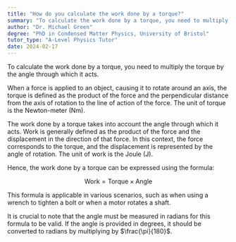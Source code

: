 ```yaml
---
title: "How do you calculate the work done by a torque?"
summary: "To calculate the work done by a torque, you need to multiply the torque by the angle through which it acts."
author: "Dr. Michael Green"
degree: "PhD in Condensed Matter Physics, University of Bristol"
tutor_type: "A-Level Physics Tutor"
date: 2024-02-17
---
```


To calculate the work done by a torque, you need to multiply the torque by the angle through which it acts.

When a force is applied to an object, causing it to rotate around an axis, the torque is defined as the product of the force and the perpendicular distance from the axis of rotation to the line of action of the force. The unit of torque is the Newton-meter (Nm).

The work done by a torque takes into account the angle through which it acts. Work is generally defined as the product of the force and the displacement in the direction of that force. In this context, the force corresponds to the torque, and the displacement is represented by the angle of rotation. The unit of work is the Joule (J).

Hence, the work done by a torque can be expressed using the formula:

$$
\text{Work} = \text{Torque} \times \text{Angle}
$$

This formula is applicable in various scenarios, such as when using a wrench to tighten a bolt or when a motor rotates a shaft.

It is crucial to note that the angle must be measured in radians for this formula to be valid. If the angle is provided in degrees, it should be converted to radians by multiplying by $\frac{\pi}{180}$.
    